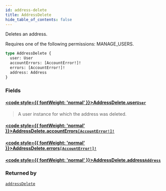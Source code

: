 ```yaml
---
id: address-delete
title: AddressDelete
hide_table_of_contents: false
---
```








Deletes an address. 

Requires one of the following permissions: MANAGE_USERS.

```graphql
type AddressDelete {
  user: User
  accountErrors: [AccountError!]!
  errors: [AccountError!]!
  address: Address
}
```


### Fields

#### [<code style={{ fontWeight: 'normal' }}>AddressDelete.<b>user</b></code>](#)<Bullet />[`User`](../../../developer/api-reference/objects/user) <Badge class="secondary" text="object"/>
> A user instance for which the address was deleted.
> 

#### [<code style={{ fontWeight: 'normal' }}>AddressDelete.<b>accountErrors</b></code>](#)<Bullet />[`[AccountError!]!`](../../../developer/api-reference/objects/account-error) <Badge class="secondary" text="non-null"/> <Badge class="secondary" text="object"/>
> 
> 

#### [<code style={{ fontWeight: 'normal' }}>AddressDelete.<b>errors</b></code>](#)<Bullet />[`[AccountError!]!`](../../../developer/api-reference/objects/account-error) <Badge class="secondary" text="non-null"/> <Badge class="secondary" text="object"/>
> 
> 

#### [<code style={{ fontWeight: 'normal' }}>AddressDelete.<b>address</b></code>](#)<Bullet />[`Address`](../../../developer/api-reference/objects/address) <Badge class="secondary" text="object"/>
> 
> 



### Returned by

[`addressDelete`](../../../developer/api-reference/mutations/address-delete)  <Badge class="secondary" text="mutation"/>



